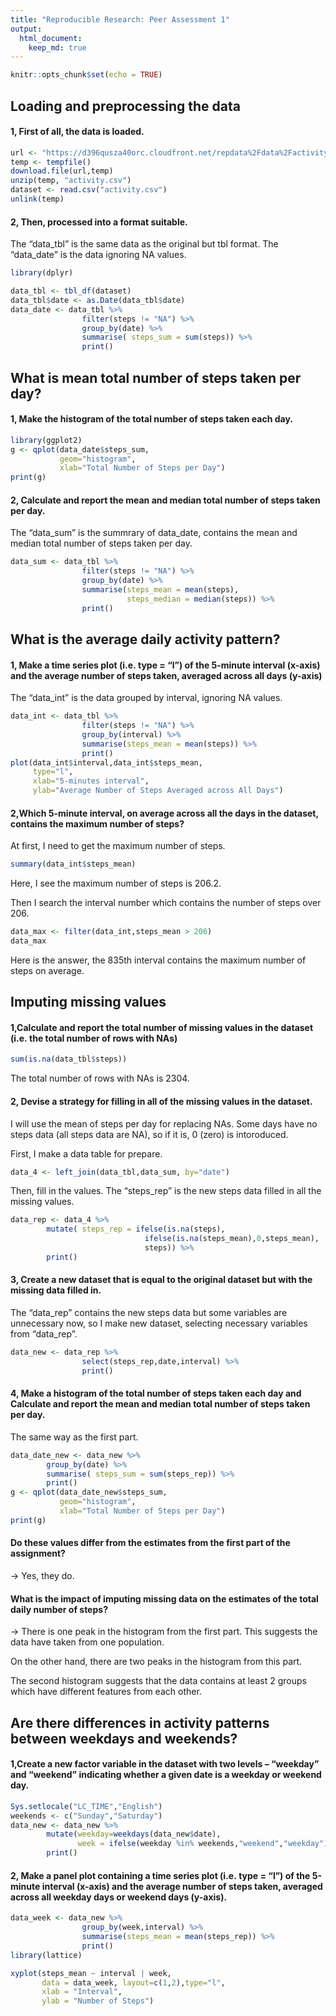 ---
title: "Reproducible Research: Peer Assessment 1"
output: 
  html_document:
    keep_md: true
---
```{r setup, include=FALSE}
knitr::opts_chunk$set(echo = TRUE)
```

## Loading and preprocessing the data
#### 1, First of all, the data is loaded.
```{r echo=TRUE}
url <- "https://d396qusza40orc.cloudfront.net/repdata%2Fdata%2Factivity.zip"
temp <- tempfile()
download.file(url,temp)
unzip(temp, "activity.csv")
dataset <- read.csv("activity.csv")
unlink(temp)

```
#### 2, Then, processed into a format suitable.

The "data_tbl" is the same data as the original but tbl format.
The "data_date" is the data ignoring NA values.

```{r echo=TRUE, warning=FALSE}
library(dplyr)

data_tbl <- tbl_df(dataset)
data_tbl$date <- as.Date(data_tbl$date)
data_date <- data_tbl %>%
                filter(steps != "NA") %>%
                group_by(date) %>%
                summarise( steps_sum = sum(steps)) %>%
                print()
```
## What is mean total number of steps taken per day?
#### 1, Make the histogram of the total number of steps taken each day.
```{r echo=TRUE, fig.width=4, fig.height=4,dev="png",warning=FALSE}
library(ggplot2)
g <- qplot(data_date$steps_sum, 
           geom="histogram", 
           xlab="Total Number of Steps per Day")
print(g)
```

#### 2, Calculate and report the mean and median total number of steps taken per day.

The "data_sum" is the summrary of data_date, contains the mean and median total number of steps taken per day.
```{r echo=TRUE}
data_sum <- data_tbl %>%
                filter(steps != "NA") %>%
                group_by(date) %>%
                summarise(steps_mean = mean(steps),
                          steps_median = median(steps)) %>%
                print()
```
## What is the average daily activity pattern?
#### 1, Make a time series plot (i.e. type = "l") of the 5-minute interval (x-axis) and the average number of steps taken, averaged across all days (y-axis)

The "data_int" is the data grouped by interval, ignoring NA values.
```{r echo=TRUE}
data_int <- data_tbl %>%
                filter(steps != "NA") %>%
                group_by(interval) %>%
                summarise(steps_mean = mean(steps)) %>%
                print()
plot(data_int$interval,data_int$steps_mean,
     type="l",
     xlab="5-minutes interval",
     ylab="Average Number of Steps Averaged across All Days")
```

#### 2,Which 5-minute interval, on average across all the days in the dataset, contains the maximum number of steps?

At first, I need to get the maximum number of steps.

```{r echo=TRUE}
summary(data_int$steps_mean)
```
Here, I see the maximum number of steps is 206.2.

Then I search the interval number which contains the number of steps over 206.
```{r echo=TRUE}
data_max <- filter(data_int,steps_mean > 206)
data_max
```
Here is the answer, the 835th interval contains the maximum number of steps on average.

## Imputing missing values
#### 1,Calculate and report the total number of missing values in the dataset (i.e. the total number of rows with NAs)

```{r echo=TRUE}
sum(is.na(data_tbl$steps))
```
The total number of rows with NAs is 2304.

#### 2, Devise a strategy for filling in all of the missing values in the dataset. 
I will use the mean of steps per day for replacing NAs. Some days have no steps data (all steps data are NA), so if it is, 0 (zero) is intoroduced.

First, I make a data table for prepare.
```{r echo=TRUE}
data_4 <- left_join(data_tbl,data_sum, by="date")
```
Then, fill in the values. The "steps_rep" is the new steps data filled in all the missing values.
```{r echo=TRUE}
data_rep <- data_4 %>%
        mutate( steps_rep = ifelse(is.na(steps),
                              ifelse(is.na(steps_mean),0,steps_mean),
                              steps)) %>%
        print()

```


#### 3, Create a new dataset that is equal to the original dataset but with the missing data filled in.

The "data_rep" contains the new steps data but some variables are unnecessary now, so I make new dataset, selecting necessary variables from "data_rep".

```{r echo=TRUE}
data_new <- data_rep %>%
                select(steps_rep,date,interval) %>%
                print()
```
#### 4, Make a histogram of the total number of steps taken each day and Calculate and report the mean and median total number of steps taken per day.

The same way as the first part.

```{r echo=TRUE}
data_date_new <- data_new %>%
        group_by(date) %>%
        summarise( steps_sum = sum(steps_rep)) %>%
        print()
g <- qplot(data_date_new$steps_sum, 
           geom="histogram", 
           xlab="Total Number of Steps per Day")
print(g)
```

#### Do these values differ from the estimates from the first part of the assignment?
-> Yes, they do.

#### What is the impact of imputing missing data on the estimates of the total daily number of steps?
-> There is one peak in the histogram from the first part. This suggests the data have taken from one population.

On the other hand, there are two peaks in the histogram from this part.

The second histogram suggests that the data contains at least 2 groups which have different features from each other. 

## Are there differences in activity patterns between weekdays and weekends?
#### 1,Create a new factor variable in the dataset with two levels -- "weekday" and "weekend" indicating whether a given date is a weekday or weekend day.
```{r echo=TRUE}
Sys.setlocale("LC_TIME","English")
weekends <- c("Sunday","Saturday")
data_new <- data_new %>%
        mutate(weekday=weekdays(data_new$date),
               week = ifelse(weekday %in% weekends,"weekend","weekday")) %>%
        print()
```

#### 2, Make a panel plot containing a time series plot (i.e. type = "l") of the 5-minute interval (x-axis) and the average number of steps taken, averaged across all weekday days or weekend days (y-axis). 

```{r echo=TRUE}
data_week <- data_new %>%
                group_by(week,interval) %>%
                summarise(steps_mean = mean(steps_rep)) %>%
                print()
library(lattice)

xyplot(steps_mean ~ interval | week,
       data = data_week, layout=c(1,2),type="l",
       xlab = "Interval",
       ylab = "Number of Steps")

```

